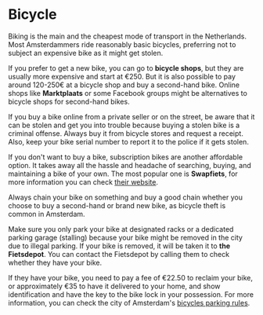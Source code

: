 
# Bicycle
Biking is the main and the cheapest mode of transport in the Netherlands. Most Amsterdammers ride reasonably basic bicycles, preferring not to subject an expensive bike as it might get stolen.

If you prefer to get a new bike, you can go to **bicycle shops**, but they are usually more expensive and start at €250. But it is also possible to pay around 120-250€ at a bicycle shop and buy a second-hand bike. Online shops like **Marktplaats** or some Facebook groups might be alternatives to bicycle shops for second-hand bikes.

<Callout>
    If you buy a bike online from a private seller or on the street, be aware that it can be stolen and get you into trouble because buying a stolen bike is a criminal offense. Always buy it from bicycle stores and request a receipt. Also, keep your bike serial number to report it to the police if it gets stolen.
</Callout>

If you don't want to buy a bike, subscription bikes are another affordable option. It takes away all the hassle and headache of searching, buying, and maintaining a bike of your own. The most popular one is **Swapfiets**, for more information you can check [their website](https://swapfiets.nl/en-NL).

<Callout warning>
    Always chain your bike on something and buy a good chain whether you choose to buy a second-hand or brand new bike, as bicycle theft is common in Amsterdam. 
</Callout>

Make sure you only park your bike at designated racks or a dedicated parking garage (stalling) because your bike might be removed in the city due to illegal parking. If your bike is removed, it will be taken it to **the Fietsdepot**. You can contact the Fietsdepot by calling them to check whether they have your bike. 

If they have your bike, you need to pay a fee of €22.50 to reclaim your bike, or approximately €35 to have it delivered to your home, and show identification and have the key to the bike lock in your possession. For more information, you can check the city of Amsterdam's [bicycles parking rules](https://www.amsterdam.nl/en/traffic-transport/rules-bike-parking/?utm_source=www.amsterdam.nl&utm_medium=internet&utm_campaign=bikeparking&utm_content=redirect).

<Youtube id="igtKd3BNrgs" />
